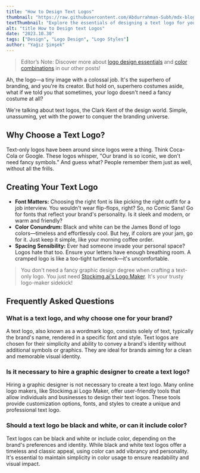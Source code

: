 ```yaml
---
title: "How to Design Text Logos"
thumbnail: "https://raw.githubusercontent.com/Abdurrahman-Subh/mdx-blog/main/images/logo-stockimg-black.png"
textThumbnail: "Explore the essentials of designing a text logo for your business."
alt: "title How to Design text Logos"
date: "2023.10.30"
tags: ["Design", "Logo Design", "Logo Styles"]
author: "Yağız Şimşek"
---
```


<CustomImage
  src="https://raw.githubusercontent.com/Abdurrahman-Subh/mdx-blog/main/images/stockimg-text.jpeg"
  alt="title How to Design text Logos"
/>
> Editor’s Note: Discover more about [logo design essentials](https://stockimg.ai/blog/design/how-to-design-a-logo) and [color combinations](https://stockimg.ai/blog/design/the-psychology-of-color-in-design) in our other posts!

Ah, the logo—a tiny image with a colossal job. It's the superhero of branding, and you're its creator. But hold on, superhero costumes aside, what if we told you that sometimes, your logo doesn't need a fancy costume at all?

We're talking about text logos, the Clark Kent of the design world. Simple, unassuming, yet with the power to conquer the branding universe.

## Why Choose a Text Logo?
Text-only logos have been around since logos were a thing. Think Coca-Cola or Google. These logos whisper, "Our brand is so iconic, we don't need fancy symbols." And guess what? People remember them just as well, without all the frills.

## Creating Your Text Logo
- **Font Matters:** Choosing the right font is like picking the right outfit for a job interview. You wouldn't wear flip-flops, right? So, no Comic Sans! Go for fonts that reflect your brand's personality. Is it sleek and modern, or warm and friendly?
- **Color Conundrum:** Black and white can be the James Bond of logo colors—timeless and effortlessly cool. But hey, if colors are your jam, go for it. Just keep it simple, like your morning coffee order.
- **Spacing Sensibility:** Ever had someone invade your personal space? Logos hate that too. Ensure your letters have enough breathing room. A cramped logo is like a too-tight turtleneck—it's uncomfortable.

> You don't need a fancy graphic design degree when crafting a text-only logo. You just need [Stockimg.ai's Logo Maker](https://stockimg.ai/). It's your trusty logo-maker sidekick!


## Frequently Asked Questions
### What is a text logo, and why choose one for your brand?
A text logo, also known as a wordmark logo, consists solely of text, typically the brand's name, rendered in a specific font and style. Text logos are chosen for their simplicity and ability to convey a brand's identity without additional symbols or graphics. They are ideal for brands aiming for a clean and memorable visual identity.
### Is it necessary to hire a graphic designer to create a text logo?
Hiring a graphic designer is not necessary to create a text logo. Many online logo makers, like Stockimg.ai Logo Maker, offer user-friendly tools that allow individuals and businesses to design their text logos. These tools provide customization options, fonts, and styles to create a unique and professional text logo.
### Should a text logo be black and white, or can it include color?
Text logos can be black and white or include color, depending on the brand's preferences and identity. While black and white text logos offer a timeless and classic appeal, using color can add vibrancy and personality. It's essential to maintain simplicity in color usage to ensure readability and visual impact.

